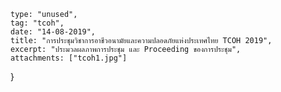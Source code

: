 	type: "unused",
	tag: "tcoh",
	date: "14-08-2019",
	title: "การประชุมวิชาการอาชีวอนามัยและความปลอดภัยแห่งประเทศไทย TCOH 2019",
	excerpt: "ประมวลผลภาพการประชุม และ Proceeding ของการประชุม",
	attachments: ["tcoh1.jpg"]
}




